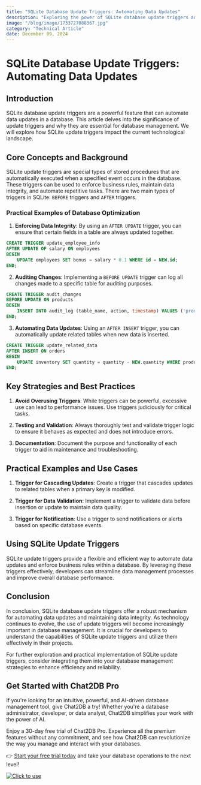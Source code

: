 ```yaml
---
title: "SQLite Database Update Triggers: Automating Data Updates"
description: "Exploring the power of SQLite database update triggers and how they can automate data updates efficiently."
image: "/blog/image/1733727088367.jpg"
category: "Technical Article"
date: December 09, 2024
---
```


# SQLite Database Update Triggers: Automating Data Updates

## Introduction
SQLite database update triggers are a powerful feature that can automate data updates in a database. This article delves into the significance of update triggers and why they are essential for database management. We will explore how SQLite update triggers impact the current technological landscape.

## Core Concepts and Background
SQLite update triggers are special types of stored procedures that are automatically executed when a specified event occurs in the database. These triggers can be used to enforce business rules, maintain data integrity, and automate repetitive tasks. There are two main types of triggers in SQLite: `BEFORE` triggers and `AFTER` triggers.

### Practical Examples of Database Optimization
1. **Enforcing Data Integrity**: By using an `AFTER UPDATE` trigger, you can ensure that certain fields in a table are always updated together.

```sql
CREATE TRIGGER update_employee_info
AFTER UPDATE OF salary ON employees
BEGIN
    UPDATE employees SET bonus = salary * 0.1 WHERE id = NEW.id;
END;
```

2. **Auditing Changes**: Implementing a `BEFORE UPDATE` trigger can log all changes made to a specific table for auditing purposes.

```sql
CREATE TRIGGER audit_changes
BEFORE UPDATE ON products
BEGIN
    INSERT INTO audit_log (table_name, action, timestamp) VALUES ('products', 'update', datetime('now'));
END;
```

3. **Automating Data Updates**: Using an `AFTER INSERT` trigger, you can automatically update related tables when new data is inserted.

```sql
CREATE TRIGGER update_related_data
AFTER INSERT ON orders
BEGIN
    UPDATE inventory SET quantity = quantity - NEW.quantity WHERE product_id = NEW.product_id;
END;
```

## Key Strategies and Best Practices
1. **Avoid Overusing Triggers**: While triggers can be powerful, excessive use can lead to performance issues. Use triggers judiciously for critical tasks.

2. **Testing and Validation**: Always thoroughly test and validate trigger logic to ensure it behaves as expected and does not introduce errors.

3. **Documentation**: Document the purpose and functionality of each trigger to aid in maintenance and troubleshooting.

## Practical Examples and Use Cases
1. **Trigger for Cascading Updates**: Create a trigger that cascades updates to related tables when a primary key is modified.

2. **Trigger for Data Validation**: Implement a trigger to validate data before insertion or update to maintain data quality.

3. **Trigger for Notification**: Use a trigger to send notifications or alerts based on specific database events.

## Using SQLite Update Triggers
SQLite update triggers provide a flexible and efficient way to automate data updates and enforce business rules within a database. By leveraging these triggers effectively, developers can streamline data management processes and improve overall database performance.

## Conclusion
In conclusion, SQLite database update triggers offer a robust mechanism for automating data updates and maintaining data integrity. As technology continues to evolve, the use of update triggers will become increasingly important in database management. It is crucial for developers to understand the capabilities of SQLite update triggers and utilize them effectively in their projects.

For further exploration and practical implementation of SQLite update triggers, consider integrating them into your database management strategies to enhance efficiency and reliability.

## Get Started with Chat2DB Pro

If you're looking for an intuitive, powerful, and AI-driven database management tool, give Chat2DB a try! Whether you're a database administrator, developer, or data analyst, Chat2DB simplifies your work with the power of AI.

Enjoy a 30-day free trial of Chat2DB Pro. Experience all the premium features without any commitment, and see how Chat2DB can revolutionize the way you manage and interact with your databases.

👉 [Start your free trial today](https://chat2db.ai/pricing) and take your database operations to the next level!


[![Click to use](/image/blog/bg/chat2db.jpg)](https://chat2db.ai/)
